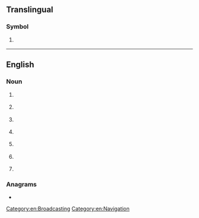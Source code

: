 {{also|fm|Fm|.fm|f.m.|F&M}}
==Translingual==

===Symbol===
{{mul-symbol}}

# {{ISO 3166|1|2|Federated States of Micronesia|from=1986}}
#: {{syn|mul|FSM|qq1={{w|ISO 3166-1 alpha-3|alpha-3}}}}

----

==English==

===Noun===
{{en-noun|~}}

# {{lb|en|uncountable}} {{initialism of|en|frequency modulation}}
# {{lb|en|countable|military}} {{init of|en|field marshal}}
# {{lb|en|countable}} {{init of|en|finance minister}}
# {{lb|en|countable}} {{init of|en|foreign minister}}
# {{lb|en|countable}} {{init of|en|field manual}}
# {{lb|en|countable|aviation}} {{init of|en|fan marker}}
# {{lb|en|countable|chess}} {{init of|en|{{w|FIDE Master}}}}

===Anagrams===
* {{anagrams|en|a=fm|M-F|MF|mf}}

[[Category:en:Broadcasting]]
[[Category:en:Navigation]]